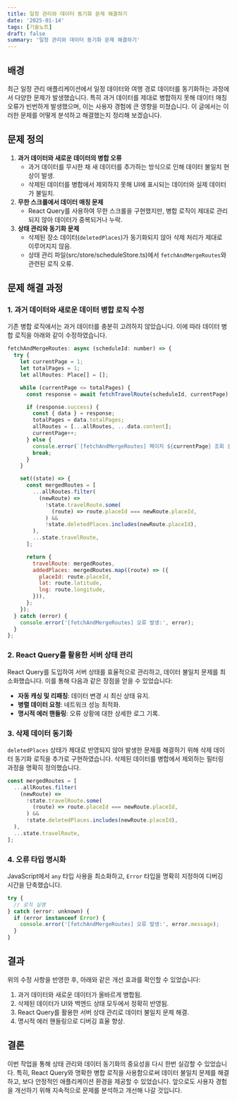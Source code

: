 ```yaml
---
title: 일정 관리와 데이터 동기화 문제 해결하기
date: '2025-01-14'
tags: [기술노트]
draft: false
summary: '일정 관리와 데이터 동기화 문제 해결하기'
---
```


## 배경

최근 일정 관리 애플리케이션에서 일정 데이터와 여행 경로 데이터를 동기화하는 과정에서 다양한 문제가 발생했습니다. 특히 과거 데이터를 제대로 병합하지 못해 데이터 매칭 오류가 빈번하게 발생했으며, 이는 사용자 경험에 큰 영향을 미쳤습니다. 이 글에서는 이러한 문제를 어떻게 분석하고 해결했는지 정리해 보겠습니다.

## 문제 정의

1. **과거 데이터와 새로운 데이터의 병합 오류**
    - 과거 데이터를 무시한 채 새 데이터를 추가하는 방식으로 인해 데이터 불일치 현상이 발생.
    - 삭제된 데이터를 병합에서 제외하지 못해 UI에 표시되는 데이터와 실제 데이터가 불일치.
2. **무한 스크롤에서 데이터 매칭 문제**
    - React Query를 사용하여 무한 스크롤을 구현했지만, 병합 로직이 제대로 관리되지 않아 데이터가 중복되거나 누락.
3. **상태 관리와 동기화 문제**
    - 삭제된 장소 데이터(`deletedPlaces`)가 동기화되지 않아 삭제 처리가 제대로 이루어지지 않음.
    - 상태 관리 파일(src/store/scheduleStore.ts)에서 `fetchAndMergeRoutes`와 관련된 로직 오류.

## 문제 해결 과정

### 1. 과거 데이터와 새로운 데이터 병합 로직 수정

기존 병합 로직에서는 과거 데이터를 충분히 고려하지 않았습니다. 이에 따라 데이터 병합 로직을 아래와 같이 수정하였습니다.

```jsx
fetchAndMergeRoutes: async (scheduleId: number) => {
  try {
    let currentPage = 1;
    let totalPages = 1;
    let allRoutes: Place[] = [];

    while (currentPage <= totalPages) {
      const response = await fetchTravelRoute(scheduleId, currentPage);

      if (response.success) {
        const { data } = response;
        totalPages = data.totalPages;
        allRoutes = [...allRoutes, ...data.content];
        currentPage++;
      } else {
        console.error(`[fetchAndMergeRoutes] 페이지 ${currentPage} 조회 실패`);
        break;
      }
    }

    set((state) => {
      const mergedRoutes = [
        ...allRoutes.filter(
          (newRoute) =>
            !state.travelRoute.some(
              (route) => route.placeId === newRoute.placeId,
            ) &&
            !state.deletedPlaces.includes(newRoute.placeId),
        ),
        ...state.travelRoute,
      ];

      return {
        travelRoute: mergedRoutes,
        addedPlaces: mergedRoutes.map((route) => ({
          placeId: route.placeId,
          lat: route.latitude,
          lng: route.longitude,
        })),
      };
    });
  } catch (error) {
    console.error('[fetchAndMergeRoutes] 오류 발생:', error);
  }
};

```

### 2. React Query를 활용한 서버 상태 관리

React Query를 도입하여 서버 상태를 효율적으로 관리하고, 데이터 불일치 문제를 최소화했습니다. 이를 통해 다음과 같은 장점을 얻을 수 있었습니다:

- **자동 캐싱 및 리패칭**: 데이터 변경 시 최신 상태 유지.
- **병렬 데이터 요청**: 네트워크 성능 최적화.
- **명시적 에러 핸들링**: 오류 상황에 대한 상세한 로그 기록.

### 3. 삭제 데이터 동기화

`deletedPlaces` 상태가 제대로 반영되지 않아 발생한 문제를 해결하기 위해 삭제 데이터 동기화 로직을 추가로 구현하였습니다. 삭제된 데이터를 병합에서 제외하는 필터링 과정을 명확히 정의했습니다.

```jsx
const mergedRoutes = [
  ...allRoutes.filter(
    (newRoute) =>
      !state.travelRoute.some(
        (route) => route.placeId === newRoute.placeId,
      ) &&
      !state.deletedPlaces.includes(newRoute.placeId),
  ),
  ...state.travelRoute,
];

```

### 4. 오류 타입 명시화

JavaScript에서 `any` 타입 사용을 최소화하고, `Error` 타입을 명확히 지정하여 디버깅 시간을 단축했습니다.

```jsx
try {
  // 로직 실행
} catch (error: unknown) {
  if (error instanceof Error) {
    console.error('[fetchAndMergeRoutes] 오류 발생:', error.message);
  }
}

```

## 결과

위의 수정 사항을 반영한 후, 아래와 같은 개선 효과를 확인할 수 있었습니다:

1. 과거 데이터와 새로운 데이터가 올바르게 병합됨.
2. 삭제된 데이터가 UI와 백엔드 상태 모두에서 정확히 반영됨.
3. React Query를 활용한 서버 상태 관리로 데이터 불일치 문제 해결.
4. 명시적 에러 핸들링으로 디버깅 효율 향상.

## 결론

이번 작업을 통해 상태 관리와 데이터 동기화의 중요성을 다시 한번 실감할 수 있었습니다. 특히, React Query와 명확한 병합 로직을 사용함으로써 데이터 불일치 문제를 해결하고, 보다 안정적인 애플리케이션 환경을 제공할 수 있었습니다. 앞으로도 사용자 경험을 개선하기 위해 지속적으로 문제를 분석하고 개선해 나갈 것입니다.
